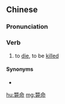 {{also|毙命}}
==Chinese==
{{zh-forms|s=毙命}}

===Pronunciation===
{{zh-pron
|m=bìmìng
|cat=v
}}

===Verb===
{{zh-verb}}

# to [[die]], to be [[kill]]ed
#: {{zh-x|那 兩 名 匪徒 當場 斃命。|Those two robbers '''were killed''' at the scene.}}

====Synonyms====
* {{zh-l|死亡}}

[[hu:斃命]]
[[mg:斃命]]